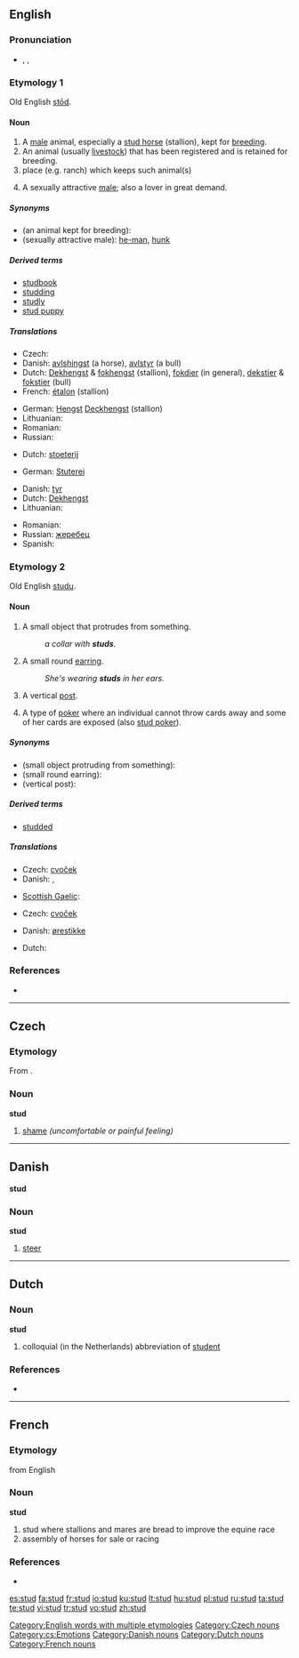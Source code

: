 ==English==

===Pronunciation===
* {{enPR|stŭd}}, {{IPA|/stʌd/}}, {{SAMPA|/stVd/}}
*: {{rhymes|ʌd}}

===Etymology 1===
Old English [[stod|stōd]].

====Noun====
{{en-noun}}

# A [[male]] animal, especially a [[stud horse]] (stallion), kept for [[breed]]ing.
# An animal (usually [[livestock]]) that has been registered and is retained for breeding.
# place (e.g. ranch) which keeps such animal(s)
# {{colloquial}} A sexually attractive [[male]]; also a lover in great demand.

=====Synonyms=====
* (an animal kept for breeding):
* (sexually attractive male): [[he-man]], [[hunk]]

=====Derived terms=====
* [[studbook]]
* [[studding]]
* [[studly]]
* [[stud puppy]]

=====Translations=====
{{trans-top|male animal kept for breeding}}
* Czech: {{t-|cs|hřebec|m}}
* Danish: [[avlshingst]] (a horse), [[avlstyr]] (a bull)
* Dutch: [[Dekhengst]] {{m}} & [[fokhengst]] {{m}} (stallion), [[fokdier]] {{n}} (in general), [[dekstier]] {{m}} & [[fokstier]] {{m}} (bull)
* French: [[étalon]] {{m}} (stallion)
{{trans-mid}}
* German: [[Hengst]] [[Deckhengst]] {{m}} (stallion)
* Lithuanian: {{t|lt|eržilas|m|xs=Lithuanian}}
* Romanian: {{t-|ro|armăsar|m}}
* Russian: {{t+|ru|самец-производитель|m|sc=Cyrl}}
{{trans-bottom}}

{{trans-top|animal breeding place}}
* Dutch: [[stoeterij]] {{f}}
{{trans-mid}}
* German: [[Stuterei]] {{f}}
{{trans-bottom}}

{{trans-top|sexually attractive male}}
* Danish: [[tyr]]
* Dutch: [[Dekhengst]]
* Lithuanian: {{t|lt|eržilas|m|xs=Lithuanian}}
{{trans-mid}}
* Romanian: {{t-|ro|armăsar|m}}
* Russian: [[жеребец]] {{m}}
* Spanish: {{t-|es|galán|m}}
{{trans-bottom}}

===Etymology 2===
Old English [[studu]].

====Noun====
{{en-noun}}

# A small object that protrudes from something.
#: ''a collar with '''studs'''.''
# {{context|jewelry}} A small round [[earring]].
#: ''She's wearing '''studs''' in her ears.''
# {{construction}} A vertical [[post]].
# {{poker}} A type of [[poker]] where an individual cannot throw cards away and some of her cards are exposed (also [[stud poker]]).

=====Synonyms=====
* (small object protruding from something):
* (small round earring):
* (vertical post):

=====Derived terms=====
* [[studded]]

=====Translations=====

{{trans-top|small object protruding from something}}
* Czech: [[cvoček]] {{m}}
* Danish: {{t-|da|knop}}, {{t-|da|dup}}
{{trans-mid}}
* [[Scottish Gaelic]]: {{t-|gd|tarag|m|xs=Scottish Gaelic}}
{{trans-bottom}}

{{trans-top|small round earring}}
* Czech: [[cvoček]] {{m}}
{{trans-mid}}
* Danish: [[ørestikke]]
{{trans-bottom}}

{{trans-top|vertical post}}
* Dutch: {{t+|nl|stijl}}
{{trans-mid}}
{{trans-bottom}}

===References===
* {{R:Webster NCD 1967}}

[[Category:English words with multiple etymologies]]

----

==Czech==

===Etymology===
From {{proto|Slavic|studъ|cold, shame|lang=cs}}.

===Noun===
'''stud''' {{m}}

# [[shame]] ''(uncomfortable or painful feeling)''

[[Category:Czech nouns]]
[[Category:cs:Emotions]]

----

==Danish==
'''stud'''

===Noun===
'''stud'''

# [[steer]]

[[Category:Danish nouns]]

----

==Dutch==

===Noun===
'''stud''' {{m}}

# colloquial (in the Netherlands) abbreviation of [[student]]

===References===
* {{Koenen}}

[[Category:Dutch nouns]]

----

==French==

===Etymology===
from English

===Noun===
'''stud''' {{m}}

# stud where stallions and mares are bread to improve the equine race
# assembly of horses for sale or racing

===References===
* {{NPLarousse}}

[[Category:French nouns]]

[[es:stud]]
[[fa:stud]]
[[fr:stud]]
[[io:stud]]
[[ku:stud]]
[[lt:stud]]
[[hu:stud]]
[[pl:stud]]
[[ru:stud]]
[[ta:stud]]
[[te:stud]]
[[vi:stud]]
[[tr:stud]]
[[vo:stud]]
[[zh:stud]]